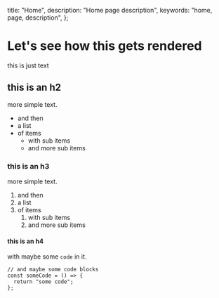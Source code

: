   title: "Home",
  description: "Home page description",
  keywords: "home, page, description",
};

# Let's see how this gets rendered

this is just text

## this is an h2

more simple text.

- and then
- a list
- of items
  - with sub items
  - and more sub items

### this is an h3

more simple text.

1. and then
2. a list
3. of items
   1. with sub items
   2. and more sub items

#### this is an h4

with maybe some `code` in it.

```tsx
// and maybe some code blocks
const someCode = () => {
  return "some code";
};
```
